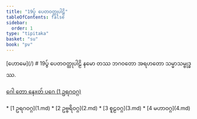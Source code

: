 ```yaml
---
title: "19ပွ် ပေတဝတ္ထုပါဠိ"
tableOfContents: false
sidebar:
  order: 1
type: "tipitaka"
basket: "su"
book: "pv"
---
```



<Paragraph type="center" book="pv">
[ဟောမေ](/)
</Paragraph>

<Paragraph type="center" book="pv">
# 19ပွ် ပေတဝတ္ထုပါဠိ
</Paragraph>

<Paragraph number="1" type="center" book="pv">
နမော တဿ ဘဂဝတော အရဟတော သမ္မာသမ္ဗုဒ္ဓဿ.

[ဂေါ တော နေxတ် ပဂေ (1 ဥရဂဝဂ္ဂ)](1.md)



</Paragraph>

<TableOfContents book="pv" section="19">
* [1 ဥရဂဝဂ္ဂ](1.md)
* [2 ဥဗ္ဗရိဝဂ္ဂ](2.md)
* [3 စူဠဝဂ္ဂ](3.md)
* [4 မဟာဝဂ္ဂ](4.md)
</TableOfContents>